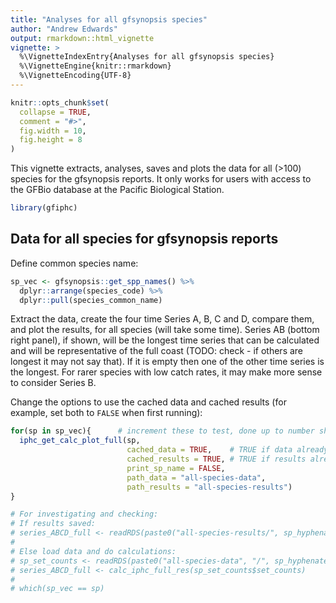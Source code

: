 ```yaml
---
title: "Analyses for all gfsynopsis species"
author: "Andrew Edwards"
output: rmarkdown::html_vignette
vignette: >
  %\VignetteIndexEntry{Analyses for all gfsynopsis species}
  %\VignetteEngine{knitr::rmarkdown}
  %\VignetteEncoding{UTF-8}
---
```


```r
knitr::opts_chunk$set(
  collapse = TRUE,
  comment = "#>",
  fig.width = 10,
  fig.height = 8
)
```

This vignette extracts, analyses, saves and plots the data for all (>100) species for the
gfsynopsis reports. It only works for users with access to the GFBio database at
the Pacific Biological Station.

```r
library(gfiphc)
```

## Data for all species for gfsynopsis reports

Define common species name:
```r
sp_vec <- gfsynopsis::get_spp_names() %>%
  dplyr::arrange(species_code) %>%
  dplyr::pull(species_common_name)
```

Extract the data, create the four time Series A, B, C and D, compare them, and
plot the results, for all species (will take some time). Series AB (bottom right
panel), if shown, will be the longest time series that can be calculated and
will be representative of the full coast (TODO: check - if others are longest it
may not say that). If it is empty
then one of the other time series is the longest. For rarer species with low
catch rates, it may make more sense to consider Series B.

Change the options to use the cached data and cached results (for example, set
both to `FALSE` when first running):
```r
for(sp in sp_vec){      # increment these to test, done up to number shown
  iphc_get_calc_plot_full(sp,
                          cached_data = TRUE,    # TRUE if data already saved
                          cached_results = TRUE, # TRUE if results already saved
                          print_sp_name = FALSE,
                          path_data = "all-species-data",
                          path_results = "all-species-results")
}

```

```r
# For investigating and checking:
# If results saved:
# series_ABCD_full <- readRDS(paste0("all-species-results/", sp_hyphenate(sp, results = TRUE)))$series_ABCD_full
#
# Else load data and do calculations:
# sp_set_counts <- readRDS(paste0("all-species-data", "/", sp_hyphenate(sp)))
# series_ABCD_full <- calc_iphc_full_res(sp_set_counts$set_counts)
#
# which(sp_vec == sp)
```

